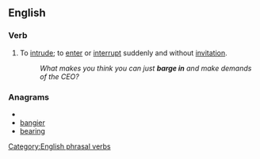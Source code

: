 ==English==

===Verb===
{{infl|en|verb|phrasal verb|head=to [[barge]] in}}

#{{idiom}} To [[intrude]]; to [[enter]] or [[interrupt]] suddenly and without [[invitation]].
#:''What makes you think you can just '''barge in''' and make demands of the CEO?''

===Anagrams===
* {{alphagram|abeginr}}
* [[bangier#English|bangier]]
* [[bearing#English|bearing]]


[[Category:English phrasal verbs]]